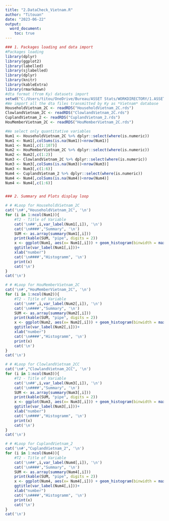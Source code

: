 ```yaml
---
title: "2.DataCheck_Vietnam.R"
author: "Titouan"
date: "2023-06-22"
output: 
  word_document: 
    toc: true
---
```


```r
### 1. Packages loading and data import
#Packages loading
library(dplyr)
library(ggplot2)
library(labelled)
library(sjlabelled)
library(dplyr)
library(knitr)
library(kableExtra)
library(rmarkdown)
#dta format (from Ky) datasets import
setwd("C:/Users/titou/OneDrive/Bureau/ASSET Stats/WORKDIRECTORY/1.ASSET_data_cleaning-Titouan/ASSET_data_cleaning")
#We import all the dta files transmitted by Ky as *Vietnam* database
HouseholdVietnam_2C <- readRDS("HouseholdVietnam_2C.rds")
ClowlandVietnam_2C <- readRDS("ClowlandVietnam_2C.rds")
CuplandVietnam_2 <- readRDS("CuplandVietnam_2.rds")
HouMemberVietnam_2C <- readRDS("HouMemberVietnam_2C.rds")

#We select only quantitative variables
Num1 <- HouseholdVietnam_2C %>% dplyr::select(where(is.numeric))
Num1 <- Num1[,colSums(is.na(Num1))<nrow(Num1)]
Num1 <- Num1[,c(1:107)]
Num2 <- HouMemberVietnam_2C %>% dplyr::select(where(is.numeric))
Num2 <- Num2[,c(1:2)]
Num3 <- ClowlandVietnam_2C %>% dplyr::select(where(is.numeric))
Num3 <- Num3[,colSums(is.na(Num3))<nrow(Num3)]
Num3 <- Num3[,c(1:6)]
Num4 <- CuplandVietnam_2 %>% dplyr::select(where(is.numeric))
Num4 <- Num4[,colSums(is.na(Num4))<nrow(Num4)]
Num4 <- Num4[,c(1:6)]


### 2. Summary and Plots display loop

# # #Loop for HouseholdVietnam_2C
cat('\n#',"HouseholdVietnam_2C", '\n')
for (i in 1:ncol(Num1)){
    #T2 - Title of Variable
    cat('\n##',i,var_label(Num1[,i]), '\n')
    cat('\n####',"Summary", '\n')
    SUM <- as.array(summary(Num1[,i]))
    print(kable(SUM, "pipe", digits = 2))
    x <- ggplot(Num1, aes(x= Num1[,i])) + geom_histogram(binwidth = max(Num1[,i],na.rm = TRUE)/20)+
    ggtitle(var_label(Num1[,i]))+
    xlab("number")
    cat('\n####',"Histogramm", '\n')
    print(x)
    cat('\n')
}
cat('\n')

# # #Loop for HouMemberVietnam_2C
cat('\n#',"HouMemberVietnam_2C", '\n')
for (i in 1:ncol(Num2)){
    #T2 - Title of Variable
    cat('\n##',i,var_label(Num2[,i]), '\n')
    cat('\n####',"Summary", '\n')
    SUM <- as.array(summary(Num2[,i]))
    print(kable(SUM, "pipe", digits = 2))
    x <- ggplot(Num2, aes(x= Num2[,i])) + geom_histogram(binwidth = max(Num2[,i],na.rm = TRUE)/20)+
    ggtitle(var_label(Num2[,i]))+
    xlab("number")
    cat('\n####',"Histogramm", '\n')
    print(x)
    cat('\n')
}
cat('\n')

# # #Loop for ClowlandVietnam_2CC
cat('\n#',"ClowlandVietnam_2CC", '\n')
for (i in 1:ncol(Num3)){
    #T2 - Title of Variable
    cat('\n##',i,var_label(Num3[,i]), '\n')
    cat('\n####',"Summary", '\n')
    SUM <- as.array(summary(Num3[,i]))
    print(kable(SUM, "pipe", digits = 2))
    x <- ggplot(Num3, aes(x= Num3[,i])) + geom_histogram(binwidth = max(Num3[,i],na.rm = TRUE)/20)+
    ggtitle(var_label(Num3[,i]))+
    xlab("number")
    cat('\n####',"Histogramm", '\n')
    print(x)
    cat('\n')
}
cat('\n')

# # #Loop for CuplandVietnam_2
cat('\n#',"CuplandVietnam_2", '\n')
for (i in 1:ncol(Num4)){
    #T2 - Title of Variable
    cat('\n##',i,var_label(Num4[,i]), '\n')
    cat('\n####',"Summary", '\n')
    SUM <- as.array(summary(Num4[,i]))
    print(kable(SUM, "pipe", digits = 2))
    x <- ggplot(Num4, aes(x= Num4[,i])) + geom_histogram(binwidth = max(Num4[,i],na.rm = TRUE)/20)+
    ggtitle(var_label(Num4[,i]))+
    xlab("number")
    cat('\n####',"Histogramm", '\n')
    print(x)
    cat('\n')
}
cat('\n')


```









